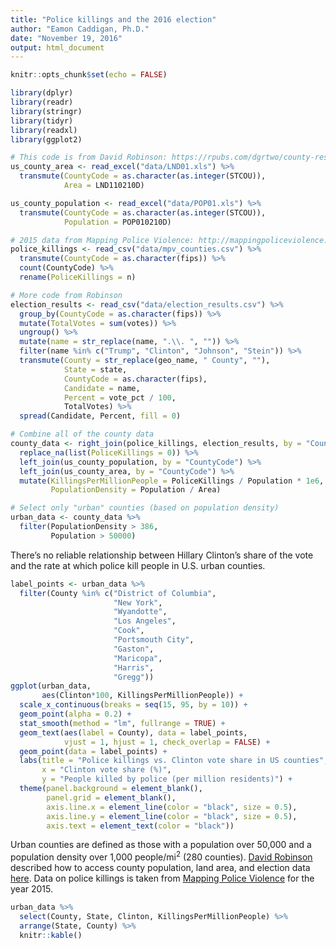 ```yaml
---
title: "Police killings and the 2016 election"
author: "Eamon Caddigan, Ph.D."
date: "November 19, 2016"
output: html_document
---
```


```r
knitr::opts_chunk$set(echo = FALSE)
```
```r
library(dplyr)
library(readr)
library(stringr)
library(tidyr)
library(readxl)
library(ggplot2)
```
```r
# This code is from David Robinson: https://rpubs.com/dgrtwo/county-results
us_county_area <- read_excel("data/LND01.xls") %>%
  transmute(CountyCode = as.character(as.integer(STCOU)),
            Area = LND110210D)

us_county_population <- read_excel("data/POP01.xls") %>%
  transmute(CountyCode = as.character(as.integer(STCOU)),
            Population = POP010210D)
```
```r
# 2015 data from Mapping Police Violence: http://mappingpoliceviolence.org/aboutthedata/
police_killings <- read_csv("data/mpv_counties.csv") %>%
  transmute(CountyCode = as.character(fips)) %>%
  count(CountyCode) %>%
  rename(PoliceKillings = n)
```
```r
# More code from Robinson
election_results <- read_csv("data/election_results.csv") %>%
  group_by(CountyCode = as.character(fips)) %>%
  mutate(TotalVotes = sum(votes)) %>%
  ungroup() %>%
  mutate(name = str_replace(name, ".\\. ", "")) %>%
  filter(name %in% c("Trump", "Clinton", "Johnson", "Stein")) %>%
  transmute(County = str_replace(geo_name, " County", ""),
            State = state,
            CountyCode = as.character(fips),
            Candidate = name,
            Percent = vote_pct / 100,
            TotalVotes) %>%
  spread(Candidate, Percent, fill = 0)
```
```r
# Combine all of the county data
county_data <- right_join(police_killings, election_results, by = "CountyCode") %>%
  replace_na(list(PoliceKillings = 0)) %>%
  left_join(us_county_population, by = "CountyCode") %>%
  left_join(us_county_area, by = "CountyCode") %>%
  mutate(KillingsPerMillionPeople = PoliceKillings / Population * 1e6,
         PopulationDensity = Population / Area)

# Select only "urban" counties (based on population density)
urban_data <- county_data %>%
  filter(PopulationDensity > 386,
         Population > 50000)
```

There's no reliable relationship between Hillary Clinton's share of the vote and the rate at which police kill people in U.S. urban counties.

```r
label_points <- urban_data %>%
  filter(County %in% c("District of Columbia",
                       "New York",
                       "Wyandotte",
                       "Los Angeles",
                       "Cook",
                       "Portsmouth City",
                       "Gaston",
                       "Maricopa",
                       "Harris",
                       "Gregg"))
ggplot(urban_data, 
       aes(Clinton*100, KillingsPerMillionPeople)) + 
  scale_x_continuous(breaks = seq(15, 95, by = 10)) +
  geom_point(alpha = 0.2) + 
  stat_smooth(method = "lm", fullrange = TRUE) +
  geom_text(aes(label = County), data = label_points,
            vjust = 1, hjust = 1, check_overlap = FALSE) +
  geom_point(data = label_points) +
  labs(title = "Police killings vs. Clinton vote share in US counties",
       x = "Clinton vote share (%)",
       y = "People killed by police (per million residents)") +
  theme(panel.background = element_blank(),
        panel.grid = element_blank(),
        axis.line.x = element_line(color = "black", size = 0.5),
        axis.line.y = element_line(color = "black", size = 0.5),
        axis.text = element_text(color = "black"))
```

Urban counties are defined as those with a population over 50,000 and a population density over 1,000 people/mi^2^ (280 counties). [David Robinson](http://varianceexplained.org/) described how to access county population, land area, and election data [here](https://rpubs.com/dgrtwo/county-results). Data on police killings is taken from [Mapping Police Violence](http://mappingpoliceviolence.org/) for the year 2015.

```r
urban_data %>%
  select(County, State, Clinton, KillingsPerMillionPeople) %>%
  arrange(State, County) %>%
  knitr::kable()
```
